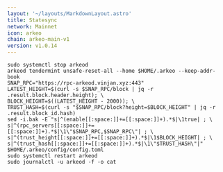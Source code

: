 ```yaml
---
layout: '~/layouts/MarkdownLayout.astro'
title: Statesync
network: Mainnet
icon: arkeo
chain: arkeo-main-v1
version: v1.0.14
---
```


```
sudo systemctl stop arkeod
arkeod tendermint unsafe-reset-all --home $HOME/.arkeo --keep-addr-book
SNAP_RPC="https://rpc-arkeod.vinjan.xyz:443"
LATEST_HEIGHT=$(curl -s $SNAP_RPC/block | jq -r .result.block.header.height); \
BLOCK_HEIGHT=$((LATEST_HEIGHT - 2000)); \
TRUST_HASH=$(curl -s "$SNAP_RPC/block?height=$BLOCK_HEIGHT" | jq -r .result.block_id.hash)
sed -i.bak -E "s|^(enable[[:space:]]+=[[:space:]]+).*$|\1true| ; \
s|^(rpc_servers[[:space:]]+=[[:space:]]+).*$|\1\"$SNAP_RPC,$SNAP_RPC\"| ; \
s|^(trust_height[[:space:]]+=[[:space:]]+).*$|\1$BLOCK_HEIGHT| ; \
s|^(trust_hash[[:space:]]+=[[:space:]]+).*$|\1\"$TRUST_HASH\"|" $HOME/.arkeo/config/config.toml
sudo systemctl restart arkeod
sudo journalctl -u arkeod -f -o cat
```
